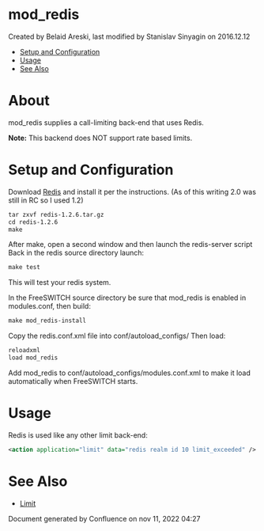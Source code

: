 
# mod_redis 

 Created by  Belaid Areski, last modified by  Stanislav Sinyagin on 2016.12.12

* [Setup and Configuration](#setup-and-configuration)
* [Usage](#usage)
* [See Also](#see-also)

# About

mod\_redis supplies a call-limiting back-end that uses Redis.

**Note:** This backend does NOT support rate based limits.

# Setup and Configuration

Download [Redis](http://code.google.com/p/redis/downloads/list) and install it per the instructions. (As of this writing 2.0 was still in RC so I used 1.2)

```xml
tar zxvf redis-1.2.6.tar.gz
cd redis-1.2.6
make
```

After make, open a second window and then launch the redis-server script Back in the redis source directory launch:

```xml
make test
```

This will test your redis system.

In the FreeSWITCH source directory be sure that mod\_redis is enabled in modules.conf, then build:

```xml
make mod_redis-install
```

Copy the redis.conf.xml file into conf/autoload\_configs/ Then load:

```xml
reloadxml
load mod_redis
```

Add mod\_redis to conf/autoload\_configs/modules.conf.xml to make it load automatically when FreeSWITCH starts.

# Usage

Redis is used like any other limit back-end:

```xml
<action application="limit" data="redis realm id 10 limit_exceeded" />
```

# See Also

* [Limit](./mod-dptools/3375201.mdx#db)

Document generated by Confluence on nov 11, 2022 04:27
